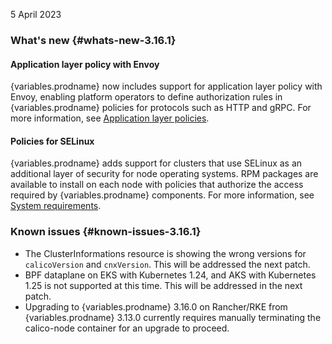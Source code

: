 5 April 2023

### What's new {#whats-new-3.16.1}

#### Application layer policy with Envoy

{variables.prodname} now includes support for application layer policy with Envoy, enabling platform operators to define authorization rules in {variables.prodname} policies for protocols such as HTTP and gRPC. For more information, see [Application layer policies](../network-policy/application-layer-policies/).

#### Policies for SELinux

{variables.prodname} adds support for clusters that use SELinux as an additional layer of security for node operating systems. RPM packages are available to install on each node with policies that authorize the access required by {variables.prodname} components. For more information, see [System requirements](../getting-started/install-on-clusters/requirements).

### Known issues {#known-issues-3.16.1}

- The ClusterInformations resource is showing the wrong versions for `calicoVersion` and `cnxVersion`. This will be addressed the next patch.
- BPF dataplane on EKS with Kubernetes 1.24, and AKS with Kubernetes 1.25 is not supported at this time. This will be addressed in the next patch.
- Upgrading to {variables.prodname} 3.16.0 on Rancher/RKE from {variables.prodname} 3.13.0 currently requires manually terminating the calico-node container for an upgrade to proceed.